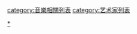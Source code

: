 {{Catnav|頁面分類|列表|音樂相關列表}}
{{Catnav|頁面分類|列表|藝術相關列表|音樂相關列表}}
{{Catnav|頁面分類|列表|文化相關列表|藝術相關列表|音樂相關列表}}
{{Catnav|頁面分類|列表|人物列表|职业列表}}
{{Catnav|頁面分類|人类社会|组织|藝術團體|音樂團體}}
{{Catnav|頁面分類|人类社会|文化|音乐|音樂相關列表}}
{{Catnav|頁面分類|人类社会|文化|音乐|音樂團體}}
{{Catnav|頁面分類|人类社会|文化|音乐|音乐家}}
{{Catnav|頁面分類|人类社会|人物|人物列表|职业列表}}
{{Catnav|頁面分類|人类社会|人物|各職業人物|音乐家}}
{{Catnav|頁面分類|人类社会|人物|各職業人物|职业列表}}
{{Catnav|頁面分類|人物|人物列表|职业列表}}
{{Catnav|頁面分類|人物|各職業人物|音乐家}}
{{Catnav|頁面分類|人物|各職業人物|艺术家|音乐家}}
{{Catnav|頁面分類|人物|各職業人物|职业列表}}
{{Catnav|頁面分類|人文學科|艺术|藝術相關列表|音樂相關列表}}
{{Catnav|頁面分類|人文學科|艺术|藝術團體|音樂團體}}
{{Catnav|頁面分類|人文學科|艺术|艺术家|音乐家}}

[[category:音樂相關列表|category:音樂相關列表]]
[[category:艺术家列表|category:艺术家列表]]
[[Category:音乐家|*]]